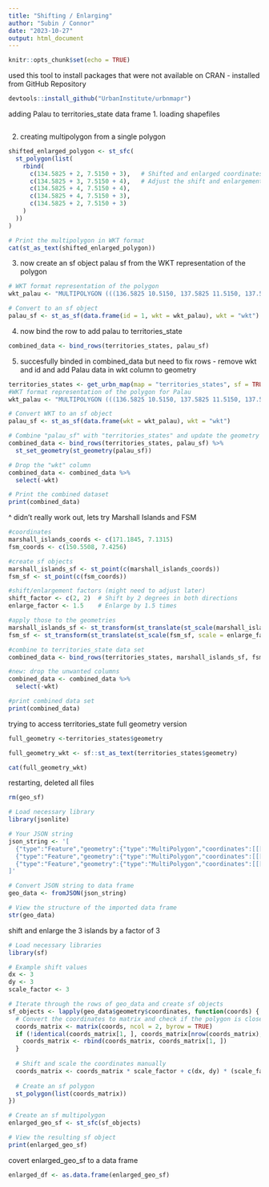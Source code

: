```yaml
---
title: "Shifting / Enlarging"
author: "Subin / Connor"
date: "2023-10-27"
output: html_document
---
```


```r
knitr::opts_chunk$set(echo = TRUE)
```


used this tool to install packages that were not available on CRAN - installed from GitHub Repository
```r
devtools::install_github("UrbanInstitute/urbnmapr")
```

adding Palau to territories_state data frame 
1. loading shapefiles
```r

```
2. creating multipolygon from a single polygon 
```r
shifted_enlarged_polygon <- st_sfc(
  st_polygon(list(
    rbind(
      c(134.5825 + 2, 7.5150 + 3),   # Shifted and enlarged coordinates
      c(134.5825 + 3, 7.5150 + 4),   # Adjust the shift and enlargement factors as needed
      c(134.5825 + 4, 7.5150 + 4),
      c(134.5825 + 4, 7.5150 + 3),
      c(134.5825 + 2, 7.5150 + 3)
    )
  ))
)

# Print the multipolygon in WKT format
cat(st_as_text(shifted_enlarged_polygon))
```
3. now create an sf object palau sf from the WKT representation of the polygon 
```r
# WKT format representation of the polygon
wkt_palau <- "MULTIPOLYGON (((136.5825 10.5150, 137.5825 11.5150, 137.5825 12.5150, 136.5825 12.5150, 136.5825 10.5150)))"

# Convert to an sf object
palau_sf <- st_as_sf(data.frame(id = 1, wkt = wkt_palau), wkt = "wkt")
```
4. now bind the row to add palau to territories_state 
```r
combined_data <- bind_rows(territories_states, palau_sf)
```
5. succesfully binded in combined_data but need to fix rows - remove wkt and id and add Palau data in wkt column to geometry 
```r
territories_states <- get_urbn_map(map = "territories_states", sf = TRUE)
#WKT format representation of the polygon for Palau
wkt_palau <- "MULTIPOLYGON (((136.5825 10.5150, 137.5825 11.5150, 137.5825 12.5150, 136.5825 12.5150, 136.5825 10.5150)))"

# Convert WKT to an sf object
palau_sf <- st_as_sf(data.frame(wkt = wkt_palau), wkt = "wkt")

# Combine "palau_sf" with "territories_states" and update the geometry
combined_data <- bind_rows(territories_states, palau_sf) %>%
  st_set_geometry(st_geometry(palau_sf))

# Drop the "wkt" column
combined_data <- combined_data %>%
  select(-wkt)

# Print the combined dataset
print(combined_data)

```

^ didn't really work out, lets try Marshall Islands and FSM 
```r
#coordinates 
marshall_islands_coords <- c(171.1845, 7.1315)
fsm_coords <- c(150.5508, 7.4256)

#create sf objects 
marshall_islands_sf <- st_point(c(marshall_islands_coords))
fsm_sf <- st_point(c(fsm_coords))

#shift/enlargement factors (might need to adjust later)
shift_factor <- c(2, 2)  # Shift by 2 degrees in both directions
enlarge_factor <- 1.5    # Enlarge by 1.5 times

#apply those to the geometries 
marshall_islands_sf <- st_transform(st_translate(st_scale(marshall_islands_sf, scale = enlarge_factor), shift = shift_factor), crs = st_crs(territories_states))
fsm_sf <- st_transform(st_translate(st_scale(fsm_sf, scale = enlarge_factor), shift = shift_factor), crs = st_crs(territories_states))

#combine to territories_state data set
combined_data <- bind_rows(territories_states, marshall_islands_sf, fsm_sf)

#new: drop the unwanted columns 
combined_data <- combined_data %>%
  select(-wkt)  

#print combined data set
print(combined_data)
```

trying to access territories_state full geometry version 
```r
full_geometry <-territories_states$geometry

full_geometry_wkt <- sf::st_as_text(territories_states$geometry)

cat(full_geometry_wkt)

```

restarting, deleted all files 
```r
rm(geo_sf)
```

```r
# Load necessary library
library(jsonlite)

# Your JSON string
json_string <- '[
  {"type":"Feature","geometry":{"type":"MultiPolygon","coordinates":[[[[163.01,5.26],[162.9,5.31],[163.02,5.38],[163.01,5.26]]],[[[158.3,6.79],[158.12,6.93],[158.32,6.93],[158.3,6.79]]],[[[138.21,9.52],[138.06,9.42],[138.13,9.57],[138.21,9.52]]]]},"properties":{"name":"Micronesia, Federated States of"},"id":"FM"},
  {"type":"Feature","geometry":{"type":"MultiPolygon","coordinates":[[[[168.77,7.3],[168.79,7.29],[168.67,7.33],[168.77,7.30]]],[[[168.57,7.40],[168.55,7.42],[168.56,7.47],[168.57,7.40]]],[[[168.97,7.57],[168.94,7.62],[168.97,7.60],[168.97,7.57]]]]},"properties":{"name":"Marshall Islands"},"id":"MH"},
  {"type":"Feature","geometry":{"type":"MultiPolygon","coordinates":[[[[134.56,7.37],[134.49,7.44],[134.63,7.73],[134.56,7.37]]]]},"properties":{"name":"Palau"},"id":"PW"}
]'

# Convert JSON string to data frame
geo_data <- fromJSON(json_string)

# View the structure of the imported data frame
str(geo_data)

```
shift and enlarge the 3 islands by a factor of 3 
```r
# Load necessary libraries
library(sf)

# Example shift values
dx <- 3
dy <- 3
scale_factor <- 3

# Iterate through the rows of geo_data and create sf objects
sf_objects <- lapply(geo_data$geometry$coordinates, function(coords) {
  # Convert the coordinates to matrix and check if the polygon is closed
  coords_matrix <- matrix(coords, ncol = 2, byrow = TRUE)
  if (!identical(coords_matrix[1, ], coords_matrix[nrow(coords_matrix), ])) {
    coords_matrix <- rbind(coords_matrix, coords_matrix[1, ])
  }
  
  # Shift and scale the coordinates manually
  coords_matrix <- coords_matrix * scale_factor + c(dx, dy) * (scale_factor - 1)
  
  # Create an sf polygon
  st_polygon(list(coords_matrix))
})

# Create an sf multipolygon
enlarged_geo_sf <- st_sfc(sf_objects)

# View the resulting sf object
print(enlarged_geo_sf)

```
covert enlarged_geo_sf to a data frame 
```r
enlarged_df <- as.data.frame(enlarged_geo_sf)
```